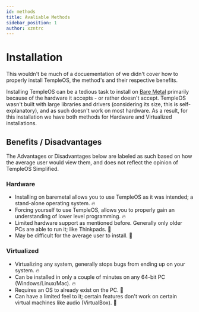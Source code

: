 ```yaml
---
id: methods
title: Avaliable Methods
sidebar_position: 1
author: xzntrc
---
```


# Installation

This wouldn't be much of a docuementation of we didn't cover how to properly install TempleOS, the method's and their respective benefits.

Installing TempleOS can be a tedious task to install on [Bare Metal](https://www.techopedia.com/definition/2153/bare-metal) primarily because of the hardware it accepts - or rather doesn't accept. TempleOS wasn't built with large libraries and drivers (considering its size, this is self-explanatory), and as such doesn't work on most hardware. As a result, for this installation we have both methods for Hardware and Virtualized installations.

## **Benefits / Disadvantages**

The Advantages or Disadvantages below are labeled as such based on how the average user would view them, and does not reflect the opinion of TempleOS Simplified.

### Hardware

- Installing on baremetal allows you to use TempleOS as it was intended; a stand-alone operating system. 🔥
- Forcing yourself to use TempleOS, allows you to properly gain an understanding of lower level programming. 🔥
- Limited hardware support as mentioned before. Generally only older PCs are able to run it; like Thinkpads. 🧊
- May be difficult for the average user to install. 🧊

### Virtualized

- Virtualizing any system, generally stops bugs from ending up on your system. 🔥
- Can be installed in only a couple of minutes on any 64-bit PC (Windows/Linux/Mac). 🔥
- Requires an OS to already exist on the PC. 🧊
- Can have a limited feel to it; certain features don't work on certain virtual machines like audio (VirtualBox). 🧊
